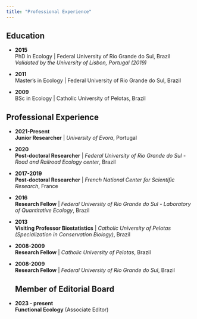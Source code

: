 ```yaml
---
title: "Professional Experience"
---
```


## Education

- **2015**  
  PhD in Ecology | Federal University of Rio Grande do Sul, Brazil  
  *Validated by the University of Lisbon, Portugal (2019)*

- **2011**  
  Master's in Ecology | Federal University of Rio Grande do Sul, Brazil

- **2009**  
  BSc in Ecology | Catholic University of Pelotas, Brazil

## Professional Experience

- **2021-Present**  
  **Junior Researcher** | *University of Evora*, Portugal

- **2020**  
  **Post-doctoral Researcher** | *Federal University of Rio Grande do Sul - Road and Railroad Ecology center*, Brazil

- **2017-2019**  
  **Post-doctoral Researcher** | *French National Center for Scientific Research*, France

- **2016**  
  **Research Fellow** | *Federal University of Rio Grande do Sul - Laboratory of Quantitative Ecology*, Brazil

- **2013**  
  **Visiting Professor Biostatistics** | *Catholic University of Pelotas (Specialization in Conservation Biology)*, Brazil

- **2008-2009**  
  **Research Fellow** | *Catholic University of Pelotas*, Brazil

- **2008-2009**  
  **Research Fellow** | *Federal University of Rio Grande do Sul*, Brazil
  
  ## Member of Editorial Board

- **2023 - present**  
  **Functional Ecology** (Associate Editor)
